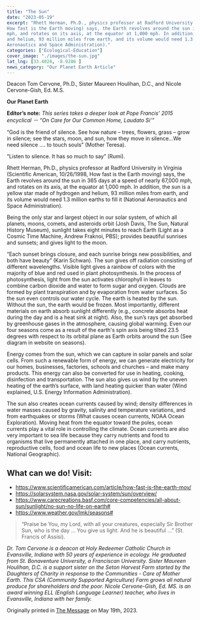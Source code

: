 ```yaml
---
title: "The Sun"
date: "2023-05-19"
excerpt: "Rhett Herman, Ph.D., physics professor at Radford University in Virginia (Scientific American, 10/26/1998,
How fast is the Earth moving) says, the Earth revolves around the sun in 365 days at a speed of nearly 67,000
mph, and rotates on its axis, at the equator at 1,000 mph. In addition, the sun is a yellow star made of hydrogen
and helium, 93 million miles from earth, and its volume would need 1.3 million earths to fill it (National
Aeronautics and Space Administration)."
categories: ["Ecological-Education"]
cover_image: "./images/the-sun.jpg"
lat_lng: [33.4024, -8.9286 ]
news_category: "Our Planet Earth Article"
---
```


Deacon Tom Cervone, Ph.D., Sister Maureen Houlihan, D.C., and Nicole Cervone-Gish, Ed. M.S.

**Our Planet Earth**

**Editor’s note:** _This series takes a deeper look at Pope Francis’ 2015 encyclical － “On Care for Our Common
Home, Laudato Si’”_

“God is the friend of silence. See how nature – trees, flowers, grass – grow in silence; see the stars, moon, and
sun, how they move in silence…We need silence …. to touch souls” (Mother Teresa).

“Listen to silence. It has so much to say” (Rumi).

Rhett Herman, Ph.D., physics professor at Radford University in Virginia (Scientific American, 10/26/1998,
How fast is the Earth moving) says, the Earth revolves around the sun in 365 days at a speed of nearly 67,000
mph, and rotates on its axis, at the equator at 1,000 mph. In addition, the sun is a yellow star made of hydrogen
and helium, 93 million miles from earth, and its volume would need 1.3 million earths to fill it (National
Aeronautics and Space Administration).

Being the only star and largest object in our solar system, of which all planets, moons, comets, and asteroids
orbit (Josh Davis, The Sun, Natural History Museum), sunlight takes eight minutes to reach Earth (Light as a
Cosmic Time Machine, Andrew Fraknoi, PBS); provides beautiful sunrises and sunsets; and gives light to the
moon.

“Each sunset brings closure, and each sunrise brings new possibilities, and both have beauty” (Karin Schwan).
The sun gives off radiation consisting of different wavelengths. Visible light gives a rainbow of colors with the
majority of blue and red used in plant photosynthesis. In the process of photosynthesis, light from the sun
activates chlorophyll in leaves to combine carbon dioxide and water to form sugar and oxygen. Clouds are
formed by plant transpiration and by evaporation from water surfaces. So the sun even controls our water cycle.
The earth is heated by the sun. Without the sun, the earth would be frozen. Most importantly, different materials
on earth absorb sunlight differently (e.g., concrete absorbs heat during the day and is a heat sink at night). Also,
the sun’s rays get absorbed by greenhouse gases in the atmosphere, causing global warming. Even our four
seasons come as a result of the earth&#39;s spin axis being tilted 23.5 degrees with respect to its orbital plane as
Earth orbits around the sun (See diagram in website on seasons).

Energy comes from the sun, which we can capture in solar panels and solar cells. From such a renewable form
of energy, we can generate electricity for our homes, businesses, factories, schools and churches – and make
many products. This energy can also be converted for use in heating, cooking, disinfection and transportation.
The sun also gives us wind by the uneven heating of the earth’s surface, with land heating quicker than water
(Wind explained, U.S. Energy Information Administration).

The sun also creates ocean currents caused by wind; density differences in water masses caused by gravity,
salinity and temperature variations, and from earthquakes or storms (What causes ocean currents, NOAA Ocean
Exploration). Moving heat from the equator toward the poles, ocean currents play a vital role in controlling the
climate. Ocean currents are also very important to sea life because they carry nutrients and food to organisms
that live permanently attached in one place, and carry nutrients, reproductive cells, food and ocean life to new
places (Ocean currents, National Geographic).

## What can we do! Visit:

- https://www.scientificamerican.com/article/how-fast-is-the-earth-mov/
- https://solarsystem.nasa.gov/solar-system/sun/overview/
- https://www.carecreations.basf.com/core-competencies/all-about-sun/sunlight/no-sun-no-life-on-earth#
- https://www.weather.gov/lmk/seasons#

> “Praise be You, my Lord, with all your creatures, especially Sir Brother Sun, who is the day … You give us
> light. And he is beautiful …” (St. Francis of Assisi).

_Dr. Tom Cervone is a deacon at Holy Redeemer Catholic Church in Evansville, Indiana with 50 years of
experience in ecology. He graduated from St. Bonaventure University, a Franciscan University. Sister Maureen
Houlihan, D.C. is a support sister on the Seton Harvest Farm started by the Daughters of Charity in response to
the Communities - Care of Mother Earth. This CSA (Community Supported Agriculture) Farm grows all natural
produce for shareholders and the poor. Nicole Cervone-Gish, Ed. MS. is an award winning ELL (English
Language Learner) teacher, who lives in Evansville, Indiana with her family._

Originally printed in [The Message](https://evdiomessage.org/) on May 19th, 2023.
